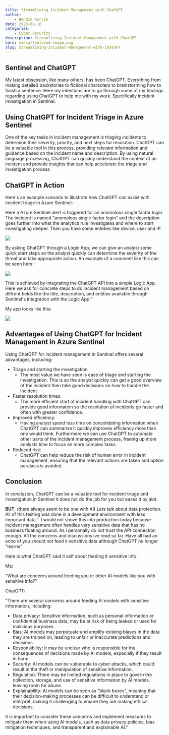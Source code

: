 ```yaml
---
title: Streamlining Incident Management with ChatGPT
author:
    - Bendik Aarvik
date: 2023-02-16
categories:
    - Cyber Security
description: Streamlining Incident Management with ChatGPT
hero: media/featured-image.png
slug: Streamlining-Incident-Management-with-ChatGPT
---
```


## Sentinel and ChatGPT

My latest obsession, like many others, has been ChatGPT. Everything from making detailed backstories to fictional characters to brainstorming how to finish a sentence. Here my intentions are to go through some of my findings regarding using ChatGPT to help me with my work. Specifically incident investigation in Sentinel.

## **Using ChatGPT for Incident Triage in Azure Sentinel**

One of the key tasks in incident management is triaging incidents to determine their severity, priority, and next steps for resolution. ChatGPT can be a valuable tool in this process, providing relevant information and guidance based on the incident name and description. By using natural language processing, ChatGPT can quickly understand the context of an incident and provide insights that can help accelerate the triage and investigation process.

## **ChatGPT in Action**

Here's an example scenario to illustrate how ChatGPT can assist with incident triage in Azure Sentinel:

Here a Azure Sentinel alert is triggered for an anomolous single factor login. The incident is named "anomolous single factor login" and the description goes further into what the analytics rule investigates and where to start investigating deeper. Then you have some enteties like device, user and IP. 

![](./media/incidentchatgpt.jpg)

By asking ChatGPT through a Logic App, we can give an analyst some quick start steps so the analyst quickly can determine the severity of the threat and take appropriate action. An example of a comment like this can be seen here: 

![](./media/commentchatgpt.jpg)

This is achieved by integrating the ChatGPT API into a simple Logic App. Here we ask for concrete steps to do incident management based on diffrent fields like the title, description, and entities available through Sentinel's integration with the Logic App."

My app looks like this:

![](./media/logicappchatgpt.jpg)

## **Advantages of Using ChatGPT for Incident Management in Azure Sentinel**

Using ChatGPT for incident management in Sentinel offers several advantages, including:

- Triage and starting the investigation
    - The most value we have seen is ease of triage and starting the investigation. This is so the analyst quickly can get a good overview of the incident then take good decisions on how to handle the incident
- Faster resolution times: 
    - The more efficient start of incident handling with ChatGPT can provide good information so the resolution of incidents go faster and often with greater confidence.
- Improved efficiency:
    -  Having analyst spend less time on consolidating information when ChatGPT can summarize it quickly improves efficiency more than one would think. Furthermore we can use ChatGPT to automate other parts of the incident management process, freeing up more analysts time to focus on more complex tasks.
- Reduced risk:
    - ChatGPT can help reduce the risk of human error in incident management, ensuring that the relevant actions are taken and option paralasis is avoided.

## **Conclusion**

In conclusion, ChatGPT can be a valuable tool for incident triage and investigation in Sentinel it does not do the job for you but eases it by alot. 

**BUT**, (there always seem to be one with AI) Lets talk about data protection. All of this testing was done in a development environment with less important data.". I would not shove this into production today because incident management often handles very sensitive data that has no business floating around. As i personally do not trust the API connection enough. All the concerns and discussions ive read so far. Have all had an echo of you should not feed it sensitive data although ChatGPT no longer "learns"

Here is what ChatGPT said it self about feeding it sensitive info:

Me: 

"What are concerns around feeding you or other AI models like you with sensitive info?"

ChatGPT: 

"There are several concerns around feeding AI models with sensitive information, including:
- Data privacy: Sensitive information, such as personal information or confidential business data, may be at risk of being leaked or used for malicious purposes.
- Bias: AI models may perpetuate and amplify existing biases in the data they are trained on, leading to unfair or inaccurate predictions and decisions.
- Responsibility: It may be unclear who is responsible for the consequences of decisions made by AI models, especially if they result in harm.
- Security: AI models can be vulnerable to cyber attacks, which could result in the theft or manipulation of sensitive information.
- Regulation: There may be limited regulations in place to govern the collection, storage, and use of sensitive information by AI models, leaving room for abuse.
- Explainability: AI models can be seen as "black boxes", meaning that their decision-making processes can be difficult to understand or interpret, making it challenging to ensure they are making ethical decisions.

It is important to consider these concerns and implement measures to mitigate them when using AI models, such as data privacy policies, bias mitigation techniques, and transparent and explainable AI."
